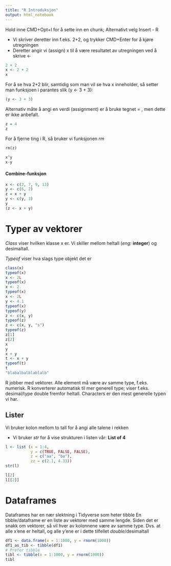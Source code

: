 ```yaml
---
title: "R Introduksjon"
output: html_notebook
---
```


Hold inne CMD+Opt+I for å sette inn en chunk;
Alternativt velg Insert - R

* Vi skriver deretter inn f.eks. 2+2, og trykker CMD+Enter for å kjøre utregningen
* Deretter angir vi (assign) x til å være resultatet av utregningen ved å skrive <-
```r
2 + 2
x <- 2 + 2
x
```
For å se hva 2+2 blir, samtidig som man vil se hva x inneholder, så setter man funksjoen i parantes slik (y <- 3 + 3):
```r
(y <- 3 + 3)
```
Alternativ måte å angi en verdi (assignment) er å bruke tegnet = , men dette er ikke anbefalt.
```r
z = 4
z
```
For å fjerne ting i R, så bruker vi funksjonen *rm*
```r
rm(z)
```

```r
x^y
x-y
```

#### Combine-funksjon
```r
x <- c(2, 7, 9, 13)
y <- c(6, 2)
z = x + y
y <- c(y, 3)
y
(z <- x + y)
```

# Typer av vektorer
*Class* viser hvilken klasse x er. Vi skiller mellom heltall (*eng:* **integer**) og desimaltall.

*Typeof* viser hva slags type objekt det er
```r
class(x)
typeof(x)
x <- 2L
typeof(x)
x <- 2.
typeof(x)
x <- 2L
y <- 4.1
typeof(x)
typeof(y)
z <- c(x, y)
typeof(z)
z <- c(x, y, "s")
typeof(z)
z[1]
z[2]
x
y
x + y
t <- x + y
typeof(t)
t
"blabalbalblablalb"
```
R jobber med vektorer. Alle element må være av samme type, f.eks. numerisk. R konverterer automatisk til mer generell type; viser f.eks. desimal/type double fremfor heltall. Characters er den mest generelle typen vi har.

## Lister
Vi bruker kolon mellom to tall for å angi alle talene i rekken

* Vi bruker *str* for å vise strukturen i listen vår: **List of 4**
```r
l <- list (x = 1:4,
           y = c(TRUE, FALSE, FALSE),
           z = c("aa", "ba"),
           zz = c(2.1, 4.33))
str(l)
```
```r
l[2]
l[[2]]
```

# Dataframes
Dataframes har en nær slektning i Tidyverse som heter tibble
En tibble/dataframe er en liste av vektorer med samme lengde. Siden det er snakk om vektorer, så vil hver av kolonnene være av samme type. Dvs. at alle x'ene er heltall, og alle y'ene er i dette tilfellet *double*/desimaltall
```r
df1 <- data.frame(x = 1:1000, y = rnorm(1000))
df1_as_tib <- tibble(df1)
# Prefer tibble
tibl <- tibble(x = 1:1000, y = rnorm(1000))
tibl
```

